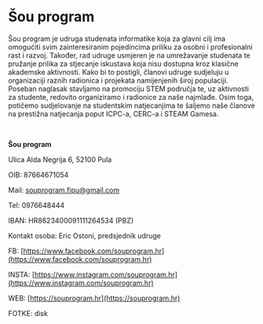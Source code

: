# Šou program

Šou program je udruga studenata informatike koja za glavni cilj ima omogućiti svim
zainteresiranim pojedincima priliku za osobni i profesionalni rast i razvoj. Također,
rad udruge usmjeren je na umrežavanje studenata te pružanje prilika za stjecanje
iskustava koja nisu dostupna kroz klasične akademske aktivnosti. Kako bi to postigli,
članovi udruge sudjeluju u organizaciji raznih radionica i projekata namijenjenih
široj populaciji. Poseban naglasak stavljamo na promociju STEM područja te, uz
aktivnosti za studente, redovito organiziramo i radionice za naše najmlađe. Osim
toga, potičemo sudjelovanje na studentskim natjecanjima te šaljemo naše članove na
prestižna natjecanja poput ICPC-a, CERC-a i STEAM Gamesa.

<br />

<strong>Šou program</strong>

Ulica Alda Negrija 6, 52100 Pula

OIB: 87664671054

Mail: [souprogram.fipu@gmail.com](mailto:souprogram.fipu@gmail.com)

Tel: 0976648444

IBAN: HR8623400091111264534 (PBZ)

Kontakt osoba: Eric Ostoni, predsjednik udruge

FB:
[https://www.facebook.com/souprogram.hr](https://www.facebook.com/souprogram.hr)

INSTA:
[https://www.instagram.com/souprogram.hr](https://www.instagram.com/souprogram.hr)

WEB: [https://souprogram.hr](https://souprogram.hr)

FOTKE: disk
